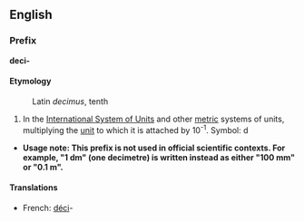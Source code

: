 ==English==
===Prefix===
'''deci-'''

====Etymology====
:Latin ''decimus'', tenth

#In the [[International System of Units]] and other [[metric]] systems of units, multiplying the [[unit]] to which it is attached by 10<sup>-1</sup>. Symbol: d
*'''Usage note: This prefix is not used in official scientific contexts.  For example, "1 dm" (one decimetre) is written instead as either "100 mm" or "0.1 m".'''

====Translations====
*French: [[déci]]-